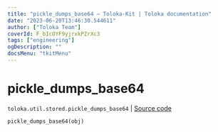 ```yaml
---
title: "pickle_dumps_base64 — Toloka-Kit | Toloka documentation"
date: "2023-06-20T13:46:30.544611"
author: ["Toloka Team"]
coverId: F_bIcOYF9yjrxkPZrXc3
tags: ["engineering"]
ogDescription: ""
docsMenu: "tkitMenu"
---
```


# pickle_dumps_base64

`toloka.util.stored.pickle_dumps_base64` | [Source code](https://github.com/Toloka/toloka-kit/blob/v1.2.0/src/util/stored.py#L42)

```python
pickle_dumps_base64(obj)
```